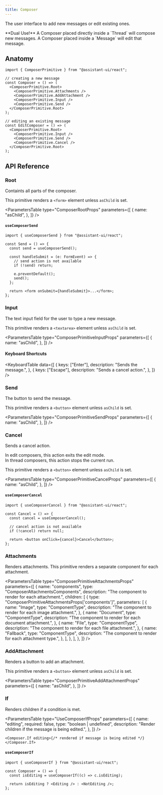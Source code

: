 ```yaml
---
title: Composer
---
```


The user interface to add new messages or edit existing ones.



<Callout>
  **Dual Use!** A Composer placed directly inside a `Thread` will compose new
  messages. A Composer placed inside a `Message` will edit that message.
</Callout>

## Anatomy

```tsx
import { ComposerPrimitive } from "@assistant-ui/react";

// creating a new message
const Composer = () => (
  <ComposerPrimitive.Root>
    <ComposerPrimitive.Attachments />
    <ComposerPrimitive.AddAttachment />
    <ComposerPrimitive.Input />
    <ComposerPrimitive.Send />
  </ComposerPrimitive.Root>
);

// editing an existing message
const EditComposer = () => (
  <ComposerPrimitive.Root>
    <ComposerPrimitive.Input />
    <ComposerPrimitive.Send />
    <ComposerPrimitive.Cancel />
  </ComposerPrimitive.Root>
);
```

## API Reference

### Root

Containts all parts of the composer.

This primitive renders a `<form>` element unless `asChild` is set.

<ParametersTable
  type="ComposerRootProps"
  parameters={[
    {
      name: "asChild",
    },
  ]}
/>

#### `useComposerSend`

```tsx
import { useComposerSend } from "@assistant-ui/react";

const Send = () => {
  const send = useComposerSend();

  const handleSubmit = (e: FormEvent) => {
    // send action is not available
    if (!send) return;

    e.preventDefault();
    send();
  };

  return <form onSubmit={handleSubmit}>...</form>;
};
```

### Input

The text input field for the user to type a new message.

This primitive renders a `<textarea>` element unless `asChild` is set.

<ParametersTable
  type="ComposerPrimitiveInputProps"
  parameters={[
    {
      name: "asChild",
    },
  ]}
/>

#### Keyboard Shortcuts

<KeyboardTable
  data={[
    {
      keys: ["Enter"],
      description: "Sends the message.",
    },
    {
      keys: ["Escape"],
      description: "Sends a cancel action.",
    },
  ]}
/>

### Send

The button to send the message.

This primitive renders a `<button>` element unless `asChild` is set.

<ParametersTable
  type="ComposerPrimitiveSendProps"
  parameters={[
    {
      name: "asChild",
    },
  ]}
/>

### Cancel

Sends a cancel action.

In edit composers, this action exits the edit mode.  
In thread composers, this action stops the current run.

This primitive renders a `<button>` element unless `asChild` is set.

<ParametersTable
  type="ComposerPrimitiveCancelProps"
  parameters={[
    {
      name: "asChild",
    },
  ]}
/>

#### `useComposerCancel`

```tsx
import { useComposerCancel } from "@assistant-ui/react";

const Cancel = () => {
  const cancel = useComposerCancel();

  // cancel action is not available
  if (!cancel) return null;

  return <button onClick={cancel}>Cancel</button>;
};
```

### Attachments

Renders attachments. This primitive renders a separate component for each attachment.

<ParametersTable
  type="ComposerPrimitiveAttachmentsProps"
  parameters={[
    {
      name: "components",
      type: "ComposerAttachmentsComponents",
      description: "The component to render for each attachment.",
      children: [
        {
          type: "ComposerPrimitiveAttachmentsProps['components']",
          parameters: [
            {
              name: "Image",
              type: "ComponentType",
              description: "The component to render for each image attachment.",
            },
            {
              name: "Document",
              type: "ComponentType",
              description:
                "The component to render for each document attachment.",
            },
            {
              name: "File",
              type: "ComponentType",
              description: "The component to render for each file attachment.",
            },
            {
              name: "Fallback",
              type: "ComponentType",
              description: "The component to render for each attachment type.",
            },
          ],
        },
      ],
    },
  ]}
/>

### AddAttachment

Renders a button to add an attachment.

This primitive renders a `<button>` element unless `asChild` is set.

<ParametersTable
  type="ComposerPrimitiveAddAttachmentProps"
  parameters={[
    {
      name: "asChild",
    },
  ]}
/>

### If

Renders children if a condition is met.

<ParametersTable
  type="UseComposerIfProps"
  parameters={[
    {
      name: "editing",
      required: false,
      type: "boolean | undefined",
      description: "Render children if the message is being edited.",
    },
  ]}
/>

```tsx
<Composer.If editing>{/* rendered if message is being edited */}</Composer.If>
```

#### `useComposerIf`

```tsx
import { useComposerIf } from "@assistant-ui/react";

const Composer = () => {
  const isEditing = useComposerIf((c) => c.isEditing);

  return isEditing ? <Editing /> : <NotEditing />;
};
```
